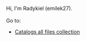 Hi, I'm Radykiel (emilek27).<br><br>Go to:
*[[User:Radykiel/Rady'files|Catalogs all files collection]]
